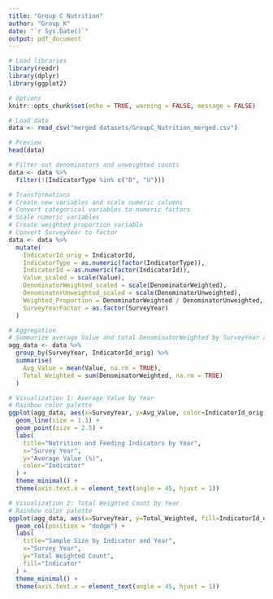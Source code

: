 ```yaml
---
title: "Group C Nutrition"
author: "Group_K"
date: "`r Sys.Date()`"
output: pdf_document
---
```


```r
# Load libraries
library(readr)
library(dplyr)
library(ggplot2)

# Options
knitr::opts_chunk$set(echo = TRUE, warning = FALSE, message = FALSE)
```

```r
# Load data
data <- read_csv("merged datasets/GroupC_Nutrition_merged.csv")

# Preview
head(data)
```

```r
# Filter out denominators and unweighted counts
data <- data %>%
  filter(!(IndicatorType %in% c("D", "U")))
```

```r
# Transformations
# Create new variables and scale numeric columns
# Convert categorical variables to numeric factors
# Scale numeric variables
# Create weighted proportion variable
# Convert SurveyYear to factor
data <- data %>%
  mutate(
    IndicatorId_orig = IndicatorId,
    IndicatorType = as.numeric(factor(IndicatorType)),
    IndicatorId = as.numeric(factor(IndicatorId)),
    Value_scaled = scale(Value),
    DenominatorWeighted_scaled = scale(DenominatorWeighted),
    DenominatorUnweighted_scaled = scale(DenominatorUnweighted),
    Weighted_Proportion = DenominatorWeighted / DenominatorUnweighted,
    SurveyYearFactor = as.factor(SurveyYear)
  )
```

```r
# Aggregation 
# Summarize average Value and total DenominatorWeighted by SurveyYear and IndicatorId_orig
agg_data <- data %>%
  group_by(SurveyYear, IndicatorId_orig) %>%
  summarise(
    Avg_Value = mean(Value, na.rm = TRUE),
    Total_Weighted = sum(DenominatorWeighted, na.rm = TRUE)
  )
```

```r
# Visualization 1: Average Value by Year
# Rainbow color palette
ggplot(agg_data, aes(x=SurveyYear, y=Avg_Value, color=IndicatorId_orig, group=IndicatorId_orig)) +
  geom_line(size = 1.1) +
  geom_point(size = 2.5) +
  labs(
    title="Nutrition and Feeding Indicators by Year",
    x="Survey Year",
    y="Average Value (%)",
    color="Indicator"
  ) +
  theme_minimal() +
  theme(axis.text.x = element_text(angle = 45, hjust = 1))
```

```r
# Visualization 2: Total Weighted Count by Year
# Rainbow color palette
ggplot(agg_data, aes(x=SurveyYear, y=Total_Weighted, fill=IndicatorId_orig)) +
  geom_col(position = "dodge") +
  labs(
    title="Sample Size by Indicator and Year",
    x="Survey Year",
    y="Total Weighted Count",
    fill="Indicator"
  ) +
  theme_minimal() +
  theme(axis.text.x = element_text(angle = 45, hjust = 1))
```
